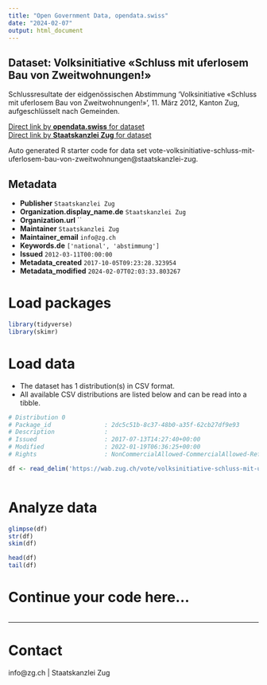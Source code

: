 ```yaml
---
title: "Open Government Data, opendata.swiss"
date: "2024-02-07"
output: html_document
---
```


## Dataset: Volksinitiative «Schluss mit uferlosem Bau von Zweitwohnungen!»

Schlussresultate der eidgenössischen Abstimmung 'Volksinitiative «Schluss mit uferlosem Bau von Zweitwohnungen!»', 11. März 2012, Kanton Zug, aufgeschlüsselt nach Gemeinden.

[Direct link by **opendata.swiss** for dataset](https://opendata.swiss/de/dataset/volksinitiative-schluss-mit-uferlosem-bau-von-zweitwohnungen)<br>
[Direct link by **Staatskanzlei Zug** for dataset](https://wab.zug.ch/vote/volksinitiative-schluss-mit-uferlosem-bau-von-zweitwohnungen/data)

Auto generated R starter code for data set vote-volksinitiative-schluss-mit-uferlosem-bau-von-zweitwohnungen@staatskanzlei-zug.

## Metadata

- **Publisher** `Staatskanzlei Zug`
- **Organization.display_name.de** `Staatskanzlei Zug`
- **Organization.url** ``
- **Maintainer** `Staatskanzlei Zug`
- **Maintainer_email** `info@zg.ch`
- **Keywords.de** `['national', 'abstimmung']`
- **Issued** `2012-03-11T00:00:00`
- **Metadata_created** `2017-10-05T09:23:28.323954`
- **Metadata_modified** `2024-02-07T02:03:33.803267`


# Load packages

```r

library(tidyverse)
library(skimr)

```

# Load data

-   The dataset has 1 distribution(s) in CSV format.
-   All available CSV distributions are listed below and can be read into a tibble.

```r

# Distribution 0
# Package_id               : 2dc5c51b-8c37-48b0-a35f-62cb27df9e93
# Description              : 
# Issued                   : 2017-07-13T14:27:40+00:00
# Modified                 : 2022-01-19T06:36:25+00:00
# Rights                   : NonCommercialAllowed-CommercialAllowed-ReferenceRequired

df <- read_delim('https://wab.zug.ch/vote/volksinitiative-schluss-mit-uferlosem-bau-von-zweitwohnungen/data-csv')



```

# Analyze data

```r

glimpse(df)
str(df)
skim(df)

head(df)
tail(df)

```

# Continue your code here...

```r

```

------------------------------------------------------------------------

# Contact

info@zg.ch | Staatskanzlei Zug
